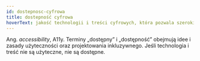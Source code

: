 ```yaml
---
id: dostepnosc-cyfrowa
title: dostepność cyfrowa
hoverText: jakość technologii i treści cyfrowych, która pozwala szerokiej gamie użytkowników, w tym osobom z niepełnosprawnościami, na pełne i niezależne postrzeganie, obsługę, wyszukiwanie, nawigowanie, rozumienie i interakcję ze wszystkimi funkcjami i cechami z relatywnie taką samą łatwością użytkowania, jaka jest wymagana od osób bez niepełnosprawności.
---
```


Ang. _accessibility_, A11y.  Terminy „dostępny” i „dostępność” obejmują idee i zasady użyteczności oraz projektowania inkluzywnego. Jeśli technologia i treść nie są użyteczne, nie są dostępne.